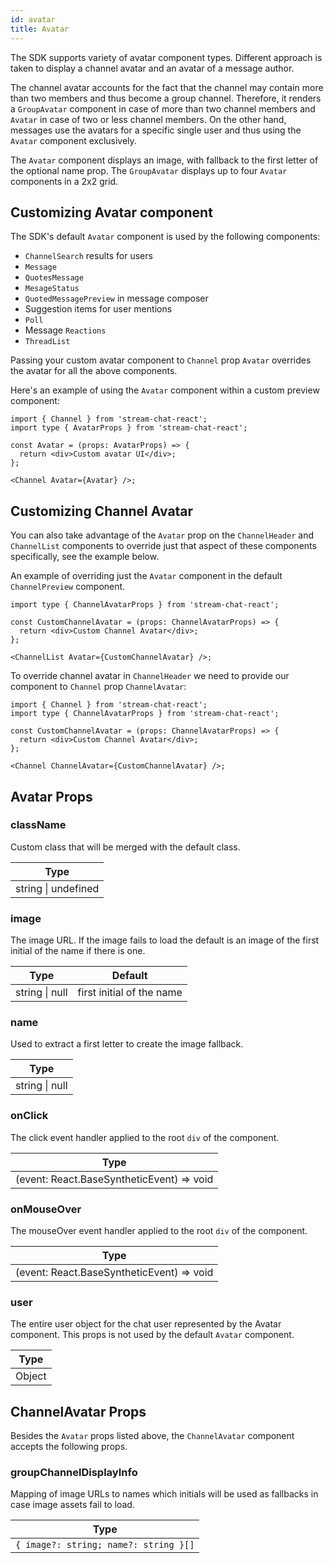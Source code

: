 ```yaml
---
id: avatar
title: Avatar
---
```


The SDK supports variety of avatar component types. Different approach is taken to display a channel avatar and an avatar of a message author.

The channel avatar accounts for the fact that the channel may contain more than two members and thus become a group channel. Therefore, it renders a `GroupAvatar` component in case of more than two channel members and `Avatar` in case of two or less channel members.
On the other hand, messages use the avatars for a specific single user and thus using the `Avatar` component exclusively.

The `Avatar` component displays an image, with fallback to the first letter of the optional name prop. The `GroupAvatar` displays up to four `Avatar` components in a 2x2 grid.

## Customizing Avatar component

The SDK's default `Avatar` component is used by the following components:

- `ChannelSearch` results for users
- `Message`
- `QuotesMessage`
- `MesageStatus`
- `QuotedMessagePreview` in message composer
- Suggestion items for user mentions
- `Poll`
- Message `Reactions`
- `ThreadList`

Passing your custom avatar component to `Channel` prop `Avatar` overrides the avatar for all the above components.

Here's an example of using the `Avatar` component within a custom preview component:

```tsx
import { Channel } from 'stream-chat-react';
import type { AvatarProps } from 'stream-chat-react';

const Avatar = (props: AvatarProps) => {
  return <div>Custom avatar UI</div>;
};

<Channel Avatar={Avatar} />;
```

## Customizing Channel Avatar

You can also take advantage of the `Avatar` prop on the `ChannelHeader` and `ChannelList` components to override just that aspect of these components specifically, see the example below.

An example of overriding just the `Avatar` component in the default `ChannelPreview` component.

```tsx
import type { ChannelAvatarProps } from 'stream-chat-react';

const CustomChannelAvatar = (props: ChannelAvatarProps) => {
  return <div>Custom Channel Avatar</div>;
};

<ChannelList Avatar={CustomChannelAvatar} />;
```

To override channel avatar in `ChannelHeader` we need to provide our component to `Channel` prop `ChannelAvatar`:

```tsx
import { Channel } from 'stream-chat-react';
import type { ChannelAvatarProps } from 'stream-chat-react';

const CustomChannelAvatar = (props: ChannelAvatarProps) => {
  return <div>Custom Channel Avatar</div>;
};

<Channel ChannelAvatar={CustomChannelAvatar} />;
```

## Avatar Props

### className

Custom class that will be merged with the default class.

| Type                |
| ------------------- |
| string \| undefined |

### image

The image URL. If the image fails to load the default is an image of the first initial of the name if there is one.

| Type           | Default                   |
| -------------- | ------------------------- |
| string \| null | first initial of the name |

### name

Used to extract a first letter to create the image fallback.

| Type           |
| -------------- |
| string \| null |

### onClick

The click event handler applied to the root `div` of the component.

| Type                                      |
| ----------------------------------------- |
| (event: React.BaseSyntheticEvent) => void |

### onMouseOver

The mouseOver event handler applied to the root `div` of the component.

| Type                                      |
| ----------------------------------------- |
| (event: React.BaseSyntheticEvent) => void |

### user

The entire user object for the chat user represented by the Avatar component. This props is not used by the default `Avatar` component.

| Type   |
| ------ |
| Object |

## ChannelAvatar Props

Besides the `Avatar` props listed above, the `ChannelAvatar` component accepts the following props.

### groupChannelDisplayInfo

Mapping of image URLs to names which initials will be used as fallbacks in case image assets fail to load.

| Type                                  |
| ------------------------------------- |
| `{ image?: string; name?: string }[]` |
